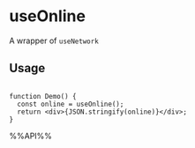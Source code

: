 # useOnline

A wrapper of `useNetwork`


## Usage

```tsx live

function Demo() {
  const online = useOnline();
  return <div>{JSON.stringify(online)}</div>;
}

```

%%API%%
